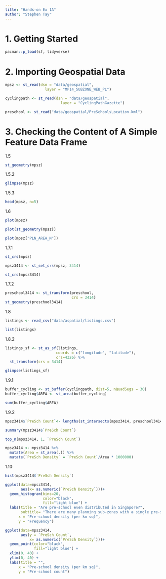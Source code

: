 ```yaml
---
title: "Hands-on Ex 1A"
author: "Stephen Tay"
---
```


# 1. Getting Started

```r
pacman::p_load(sf, tidyverse)
```

# 2. Importing Geospatial Data

```r
mpsz <- st_read(dsn = "data/geospatial", 
                  layer = "MP14_SUBZONE_WEB_PL")
```
```r
cyclingpath <- st_read(dsn = "data/geospatial", 
                         layer = "CyclingPathGazette")
```

```r
preschool <- st_read("data/geospatial/PreSchoolsLocation.kml")
```

# 3. Checking the Content of A Simple Feature Data Frame
1.5

```r
st_geometry(mpsz)
```
1.5.2

```r
glimpse(mpsz)
```
1.5.3

```r
head(mpsz, n=5)
```
1.6

```r
plot(mpsz)
```


```r
plot(st_geometry(mpsz))
```

```r
plot(mpsz["PLN_AREA_N"])
```

1.7.1

```r
st_crs(mpsz)
```

```r
mpsz3414 <- st_set_crs(mpsz, 3414)
```

```r
st_crs(mpsz3414)
```

1.7.2

```r
preschool3414 <- st_transform(preschool, 
                              crs = 3414)
st_geometry(preschool3414)
```
1.8

```r
listings <- read_csv("data/aspatial/listings.csv")
```

```r
list(listings)
```

1.8.2
```r
listings_sf <- st_as_sf(listings, 
                       coords = c("longitude", "latitude"),
                       crs=4326) %>%
  st_transform(crs = 3414)
```


```r
glimpse(listings_sf)
```

1.9.1

```r
buffer_cycling <- st_buffer(cyclingpath, dist=5, nQuadSegs = 30)
buffer_cycling$AREA <- st_area(buffer_cycling)
```


```r
sum(buffer_cycling$AREA)
```

1.9.2

```r
mpsz3414$`PreSch Count`<- lengths(st_intersects(mpsz3414, preschool3414))
```


```r
summary(mpsz3414$`PreSch Count`)
```


```r
top_n(mpsz3414, 1, `PreSch Count`)
```

```r
mpsz3414 <- mpsz3414 %>%
  mutate(Area = st_area(.)) %>%
  mutate(`PreSch Density` = `PreSch Count`/Area * 1000000)
```

1.10

```r
hist(mpsz3414$`PreSch Density`)
```


```r
ggplot(data=mpsz3414, 
       aes(x= as.numeric(`PreSch Density`)))+
  geom_histogram(bins=20, 
                 color="black", 
                 fill="light blue") +
  labs(title = "Are pre-school even distributed in Singapore?",
       subtitle= "There are many planning sub-zones with a single pre-school, on the other hand, \nthere are two planning sub-zones with at least 20 pre-schools",
      x = "Pre-school density (per km sq)",
      y = "Frequency")
```


```r
ggplot(data=mpsz3414, 
       aes(y = `PreSch Count`, 
           x= as.numeric(`PreSch Density`)))+
  geom_point(color="black", 
             fill="light blue") +
  xlim(0, 40) +
  ylim(0, 40) +
  labs(title = "",
      x = "Pre-school density (per km sq)",
      y = "Pre-school count")
```

